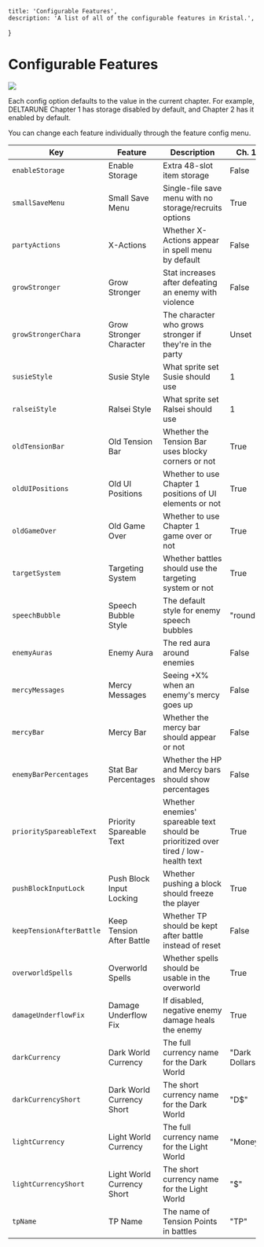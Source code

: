
    title: 'Configurable Features',
    description: 'A list of all of the configurable features in Kristal.',
}

# Configurable Features

<Box className={styles.table}>

![](/wiki/feature_config.png)

Each config option defaults to the value in the current chapter.
For example, DELTARUNE Chapter 1 has storage disabled by default, and Chapter 2 has it enabled by default.

You can change each feature individually through the feature config menu.

| Key                      | Feature                    | Description                                                                        | Ch. 1          | Ch. 2          |
| ------------------------ | -------------------------- | ---------------------------------------------------------------------------------- | -------------- | -------------- |
| `enableStorage`          | Enable Storage             | Extra 48-slot item storage                                                         | False          | True           |
| `smallSaveMenu`          | Small Save Menu            | Single-file save menu  with no storage/recruits options                            | True           | False          |
| `partyActions`           | X-Actions                  | Whether X-Actions appear in spell menu by default                                  | False          | True           |
| `growStronger`           | Grow Stronger              | Stat increases after defeating an enemy with violence                              | False          | True           |
| `growStrongerChara`      | Grow Stronger Character    | The character who grows stronger if they're in the party                           | Unset          | "noelle"       |
| `susieStyle`             | Susie Style                | What sprite set Susie should use                                                   | 1              | 2              |
| `ralseiStyle`            | Ralsei Style               | What sprite set Ralsei should use                                                  | 1              | 2              |
| `oldTensionBar`          | Old Tension Bar            | Whether the Tension Bar uses blocky corners or not                                 | True           | False          |
| `oldUIPositions`         | Old UI Positions           | Whether to use Chapter 1 positions of UI elements or not                           | True           | False          |
| `oldGameOver`            | Old Game Over              | Whether to use Chapter 1 game over or not                                          | True           | False          |
| `targetSystem`           | Targeting System           | Whether battles should use the targeting system or not                             | True           | False          |
| `speechBubble`           | Speech Bubble Style        | The default style for enemy speech bubbles                                         | "round"        | "cyber"        |
| `enemyAuras`             | Enemy Aura                 | The red aura around enemies                                                        | False          | True           |
| `mercyMessages`          | Mercy Messages             | Seeing +X% when an enemy's mercy goes up                                           | False          | True           |
| `mercyBar`               | Mercy Bar                  | Whether the mercy bar should appear or not                                         | False          | True           |
| `enemyBarPercentages`    | Stat Bar Percentages       | Whether the HP and Mercy bars should show percentages                              | False          | True           |
| `prioritySpareableText`  | Priority Spareable Text    | Whether enemies' spareable text should be prioritized over tired / low-health text | True           | False          |
| `pushBlockInputLock`     | Push Block Input Locking   | Whether pushing a block should freeze the player                                   | True           | True           |
| `keepTensionAfterBattle` | Keep Tension After Battle  | Whether TP should be kept after battle instead of reset                            | False          | False          |
| `overworldSpells`        | Overworld Spells           | Whether spells should be usable in the overworld                                   | True           | False          |
| `damageUnderflowFix`     | Damage Underflow Fix       | If disabled, negative enemy damage heals the enemy                                 | True           | True           |
| `darkCurrency`           | Dark World Currency        | The full currency name for the Dark World                                          | "Dark Dollars" | "Dark Dollars" |
| `darkCurrencyShort`      | Dark World Currency Short  | The short currency name for the Dark World                                         | "D$"           | "D$"           |
| `lightCurrency`          | Light World Currency       | The full currency name for the Light World                                         | "Money"        | "Money"        |
| `lightCurrencyShort`     | Light World Currency Short | The short currency name for the Light World                                        | "$"            | "$"            |
| `tpName`                 | TP Name                    | The name of Tension Points in battles                                              | "TP"           | "TP"           |

</Box>